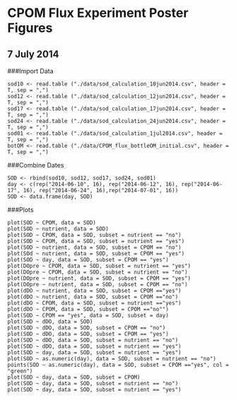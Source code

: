 # CPOM Flux Experiment Poster Figures
## 7 July 2014

###Import Data

    sod10 <- read.table ("./data/sod_calculation_10jun2014.csv", header = T, sep = ",")
    sod12 <- read.table ("./data/sod_calculation_12jun2014.csv", header = T, sep = ",")   
    sod17 <- read.table ("./data/sod_calculation_17jun2014.csv", header = T, sep = ",")
    sod24 <- read.table ("./data/sod_calculation_24jun2014.csv", header = T, sep = ",")
    sod01 <- read.table ("./data/sod_calculation_1jul2014.csv", header = T, sep = ",")
    botOM <- read.table ("./data/CPOM_flux_bottleOM_initial.csv", header = T, sep = ",")

###Combine Dates

    SOD <- rbind(sod10, sod12, sod17, sod24, sod01)
    day <- c(rep("2014-06-10", 16), rep("2014-06-12", 16), rep("2014-06-17", 16), rep("2014-06-24", 16),rep("2014-07-01", 16))
    SOD <- data.frame(day, SOD)
    
###Plots

    plot(SOD ~ CPOM, data = SOD)
    plot(SOD ~ nutrient, data = SOD)
    plot(SOD ~ CPOM, data = SOD, subset = nutrient == "no")
    plot(SOD ~ CPOM, data = SOD, subset = nutrient == "yes")
    plot(SOD ~ nutrient, data = SOD, subset = CPOM == "no")
    plot(SOd ~ nutrient, data = SOD, subset = CPOM == "yes")
    plot(SOD ~ day, data = SOD, subset = CPOM == "yes")
    plot(DOpre ~ CPOM, data = SOD, subset = nutrient == "yes")
    plot(DOpre ~ CPOM, data = SOD, subset = nutrient == "no")
    plot(DOpre ~ nutrient, data = SOD, subset = CPOM == "yes")
    plot(DOpre ~ nutrient, data = SOD, subset = CPOM == "no")
    plot(dDO ~ nutrient, data = SOD, subset = CPOM =="yes")
    plot(dDO ~ nutrient, data = SOD, subset = CPOM =="no")
    plot(dDO ~ CPOM, data = SOD, subset = nutrient =="yes")
    plot(dDO ~ CPOM, data = SOD, subset = CPOM =="no"")
    plot(SOD ~ CPOM == "yes", data = SOD, subset = day)
    plot(SOD ~ dDO, data = SOD)
    plot(SOD ~ dDO, data = SOD, subset = CPOM == "no")
    plot(SOD ~ dDO, data = SOD, subset = CPOM == "yes")
    plot(SOD ~ dDO, data = SOD, subset = nutrient == "no")
    plot(SOD ~ dDO, data = SOD, subset = nutrient == "yes")
    plot(SOD ~ day, data = SOD, subset = nutrient == "yes")
    plot(SOD ~ as.numeric(day), data = SOD, subset = nutrient == "no")
    points(SOD ~ as.numeric(day), data = SOD, subset = CPOM =="yes", col = "green")
    plot(SOD ~ day, data = SOD, subset = CPOM)
    plot(SOD ~ day, data = SOD, subset = nutrient == "no")
    plot(SOD ~ day, data = SOD, subset = nutrient == "yes")
